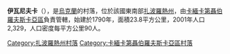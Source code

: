 {{coord|47|28|42|N|34|45|12|E|scale:100000|display=title}}

'''伊瓦尼夫卡'''（{{lang-uk|Іванівка}}），是[[烏克蘭|烏克蘭]]的村落，位於該國東南部[[扎波羅熱州|扎波羅熱州]]，由[[卡緬卡第聶伯羅夫斯卡亞區|卡緬卡第聶伯羅夫斯卡亞區]]負責管轄，始建於1790年，面積23.8平方公里，2001年人口2,329，人口密度每平方公里90人。

{{DEFAULTSORT:Іванівка}}
[[Category:扎波羅熱州村落|Category:扎波羅熱州村落]]
[[Category:卡緬卡第聶伯羅夫斯卡亞區村落|Category:卡緬卡第聶伯羅夫斯卡亞區村落]]


{{Zaporizhia-geo-stub}}